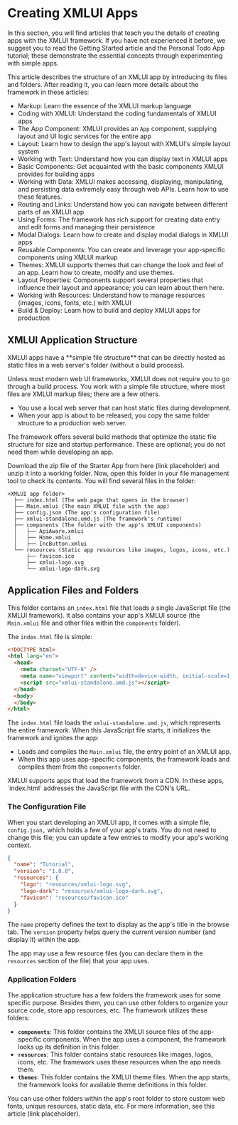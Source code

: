 
# Creating XMLUI Apps

In this section, you will find articles that teach you the details of creating apps with the XMLUI framework. If you have not experienced it before, we suggest you to read the Getting Started article and the Personal Todo App tutorial; these demonstrate the essential concepts through experimenting with simple apps.

This article describes the structure of an XMLUI app by introducing its files and folders. After reading it, you can learn more details about the framework in these articles:
- <SmartLink href={MARKUP}>Markup</SmartLink>: Learn the essence of the XMLUI markup language
- <SmartLink href={CODING_WITH_XMLUI}>Coding with XMLUI</SmartLink>: Understand the coding fundamentals of XMLUI apps
- <SmartLink href={THE_APP_COMPONENT}>The App Component</SmartLink>: XMLUI provides an `App` component, supplying layout and UI logic services for the entire app
- <SmartLink href={LAYOUT}>Layout</SmartLink>: Learn how to design the app's layout with XMLUI's simple layout system
- <SmartLink href={WORKING_WITH_TEXT}>Working with Text</SmartLink>: Understand how you can display text in XMLUI apps
- <SmartLink href={BASIC_COMPONENTS}>Basic Components</SmartLink>: Get acquainted with the basic components XMLUI provides for building apps
- <SmartLink href={WORKING_WITH_DATA}>Working with Data</SmartLink>: XMLUI makes accessing, displaying, manipulating, and persisting data extremely easy through web APIs. Learn how to use these features.
- <SmartLink href={ROUTING}>Routing and Links</SmartLink>: Understand how you can navigate between different parts of an XMLUI app
- <SmartLink href={USING_FORMS}>Using Forms</SmartLink>: The framework has rich support for creating data entry and edit forms and managing their persistence
- <SmartLink href={USING_MODAL_DIALOGS}>Modal Dialogs</SmartLink>: Learn how to create and display modal dialogs in XMLUI apps
- <SmartLink href={REUSABLE_COMPONENTS}>Reusable Components</SmartLink>: You can create and leverage your app-specific components using XMLUI markup
- <SmartLink href={THEMES}>Themes</SmartLink>: XMLUI supports themes that can change the look and feel of an app. Learn how to create, modify and use themes.
- <SmartLink href={LAYOUT_PROPERTIES}>Layout Properties</SmartLink>: Components support several properties that influence their layout and appearance; you can learn about them here.
- <SmartLink href={WORKING_WITH_RESOURCES}>Working with Resources</SmartLink>: Understand how to manage resources (images, icons, fonts, etc.) with XMLUI
- <SmartLink href={BUILD_AND_DEPLOY}>Build & Deploy</SmartLink>: Learn how to build and deploy XMLUI apps for production


## XMLUI Application Structure

<Callout type="info" emoji="💡">
  XMLUI apps have a **simple file structure** that can be directly hosted as static files in a web server's folder (without a build process). 
</Callout>

Unless most modern web UI frameworks, XMLUI does not require you to go through a build process. You work with a simple file structure, where most files are XMLUI markup files; there are a few others.
- You use a local web server that can host static files during development.
- When your app is about to be released, you copy the same folder structure to a production web server.

<Callout emoji="💡">
  The framework offers several build methods that optimize the static file structure for size and startup performance. These are optional; you do not need them while developing an app.
</Callout>


Download the zip file of the Starter App from here (link placeholder) and unzip it into a working folder. Now, open this folder in your file management tool to check its contents. You will find several files in the folder:

```
<XMLUI app folder>
  ├── index.html (The web page that opens in the browser)
  ├── Main.xmlui (The main XMLUI file with the app)
  ├── config.json (The app's configuration file)
  ├── xmlui-standalone.umd.js (The framework's runtime)
  ├── components (The folder with the app's XMLUI components)
  │   ├── ApiAware.xmlui
  │   ├── Home.xmlui
  │   ├── IncButton.xmlui
  └── resources (Static app resources like images, logos, icons, etc.)
      ├── favicon.ico
      ├── xmlui-logo.svg
      └── xmlui-logo-dark.svg
```

## Application Files and Folders

This folder contains an `index.html` file that loads a single JavaScript file (the XMLUI framework). It also contains your app's XMLUI source (the `Main.xmlui` file and other files within the `components` folder).

The `index.html` file is simple:

```html filename="index.html" /xmlui-standalone.umd.js/
<!DOCTYPE html>
<html lang="en">
  <head>
    <meta charset="UTF-8" />
    <meta name="viewport" content="width=device-width, initial-scale=1.0" />
    <script src="xmlui-standalone.umd.js"></script>
  </head>
  <body>
  </body>
</html>
```

The `index.html` file loads the `xmlui-standalone.umd.js`, which represents the entire framework. When this JavaScript file starts, it initializes the framework and ignites the app:
- Loads and compiles the `Main.xmlui` file, the entry point of an XMLUI app.
- When this app uses app-specific components, the framework loads and compiles them from the `components` folder.

<Callout type="info" emoji="📔">
  XMLUI supports apps that load the framework from a CDN. In these apps, `index.html` addresses the JavaScript file with the CDN's URL.
</Callout>

### The Configuration File

When you start developing an XMLUI app, it comes with a simple file, `config.json,` which holds a few of your app's traits. You do not need to change this file; you can update a few entries to modify your app's working context.

```json filename="config.json"
{
  "name": "Tutorial",
  "version": "1.0.0",
  "resources": {
    "logo": "resources/xmlui-logo.svg",
    "logo-dark": "resources/xmlui-logo-dark.svg",
    "favicon": "resources/favicon.ico"
  }
}
```

The `name` property defines the text to display as the app's title in the browse tab. The `version` property helps query the current version number (and display it) within the app.

The app may use a few resource files (you can declare them in the `resources` section of the file) that your app uses.

### Application Folders

The application structure has a few folders the framework uses for some specific purpose. Besides them, you can use other folders to organize your source code, store app resources, etc. The framework utilizes these folders:

- **`components`**: This folder contains the XMLUI source files of the app-specific components. When the app uses a component, the framework looks up its definition in this folder.
- **`resources`**: This folder contains static resources like images, logos, icons, etc. The framework uses these resources when the app needs them.
- **`themes`**: This folder contains the XMLUI theme files. When the app starts, the framework looks for available theme definitions in this folder.


<Callout type="info" emoji="📔">
  You can use other folders within the app's root folder to store custom web fonts, unique resources, static data, etc. For more information, see this article (link placeholder).
</Callout>
